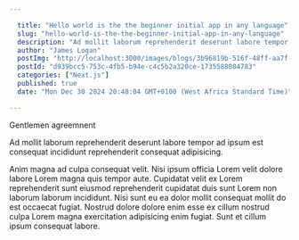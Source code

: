 ```yaml
---

  title: "Hello world is the the beginner initial app in any language"
  slug: "hello-world-is-the-the-beginner-initial-app-in-any-language"
  description: "Ad mollit laborum reprehenderit deserunt labore tempor ad ipsum est consequat incididunt reprehenderit consequat adipisicing. Anim magna ad culpa consequat velit. Nisi ipsum officia Lorem velit dolore labore Lorem magna quis tempor aute. Cupidatat velit ex Lorem reprehenderit sunt eiusmod reprehenderit cupidatat duis sunt Lorem non laborum laborum incididunt. "
  author: "James Logan"
  postImg: "http://localhost:3000/images/blogs/3b96819b-516f-48ff-aa7f-9b5bda2f0f3e-1735587912367-WhatsApp Image 2024-12-27 at 18.00.57.jpeg"
  postId: "d939bcc5-753c-4fb5-b94e-c4c5b2a320ce-1735588084783"
  categories: ["Next.js"]
  published: true
  date: "Mon Dec 30 2024 20:48:04 GMT+0100 (West Africa Standard Time)"

---
```


  Gentlemen agreemnent

Ad mollit laborum reprehenderit deserunt labore tempor ad ipsum est consequat incididunt reprehenderit consequat adipisicing.&#x20;

Anim magna ad culpa consequat velit. Nisi ipsum officia Lorem velit dolore labore Lorem magna quis tempor aute. Cupidatat velit ex Lorem reprehenderit sunt eiusmod reprehenderit cupidatat duis sunt Lorem non laborum laborum incididunt. Nisi sunt eu ea dolor mollit consequat mollit do est occaecat fugiat. Nostrud dolore dolore enim esse ex cillum nostrud culpa Lorem magna exercitation adipisicing enim fugiat. Sunt et cillum ipsum consequat labore.
  